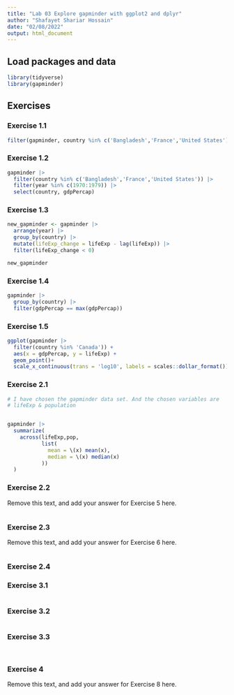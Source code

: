 ```yaml
---
title: "Lab 03 Explore gapminder with ggplot2 and dplyr"
author: "Shafayet Shariar Hossain"
date: "02/08/2022"
output: html_document
---
```


## Load packages and data

```r
library(tidyverse)
library(gapminder)
```


## Exercises

### Exercise 1.1


```r

filter(gapminder, country %in% c('Bangladesh','France','United States') & year %in% c(1970:1979))

```

### Exercise 1.2

```r


gapminder |> 
  filter(country %in% c('Bangladesh','France','United States')) |> 
  filter(year %in% c(1970:1979)) |> 
  select(country, gdpPercap)

```

### Exercise 1.3

```r


new_gapminder <- gapminder |> 
  arrange(year) |> 
  group_by(country) |> 
  mutate(lifeExp_change = lifeExp - lag(lifeExp)) |> 
  filter(lifeExp_change < 0)

new_gapminder

```

### Exercise 1.4

```r

gapminder |> 
  group_by(country) |> 
  filter(gdpPercap == max(gdpPercap))


```

### Exercise 1.5

```r


ggplot(gapminder |> 
  filter(country %in% 'Canada')) +
  aes(x = gdpPercap, y = lifeExp) +
  geom_point()+
  scale_x_continuous(trans = 'log10', labels = scales::dollar_format())


```




### Exercise 2.1


```r

# I have chosen the gapminder data set. And the chosen variables are
# lifeExp & population


gapminder |>
  summarize(
    across(lifeExp,pop,
           list(
             mean = \(x) mean(x),
             median = \(x) median(x)
           ))
  )


```

### Exercise 2.2

Remove this text, and add your answer for Exercise 5 here.

```r



```

### Exercise 2.3

Remove this text, and add your answer for Exercise 6 here.

```r



```

### Exercise 2.4




### Exercise 3.1

```r



```

### Exercise 3.2

```r



```


### Exercise 3.3

```r




```


```r



```



### Exercise 4

Remove this text, and add your answer for Exercise 8 here.

```r

  

```

